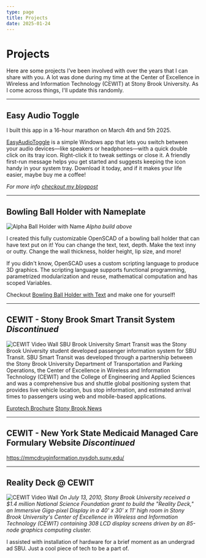 ```yaml
---
type: page
title: Projects
date: 2025-01-24
---
```


# Projects

Here are some projects I’ve been involved with over the years that I can share with you.
A lot was done during my time at the Center of Excellence in Wireless and Information Technology
(CEWIT) at Stony Brook University.
As I come across things, I'll update this randomly.


---

## Easy Audio Toggle

I built this app in a 16-hour marathon on March 4th and 5th 2025.

[EasyAudioToggle](applications/EasyAudioToggle.msi) is a simple Windows app that lets you switch between your audio devices—like speakers or headphones—with a quick double click on its tray icon. Right-click it to tweak settings or close it. A friendly first-run message helps you get started and suggests keeping the icon handy in your system tray. Download it today, and if it makes your life easier, maybe buy me a coffee!

_For more info [checkout my blogpost](matthewcordaro.com/posts/Building-Easy-Audio-Toggle)_

---

## Bowling Ball Holder with Nameplate
<Image
    src="/images/ball-holder-with-name.jpg"
    alt="Alpha Ball Holder with Name"
    width={1440}
    height={1084}
    priority
    className="next-image"
/>
_Alpha build above_

I created this fully customizable OpenSCAD of a bowling ball holder that can have text put on it! You can change the text, text, depth. Make the text inny or outty. Change the wall thickness, holder height, lip size, and more!

If you didn't know, OpenSCAD uses a custom scripting language to produce 3D graphics.  The scripting language supports functional programming, parametrized modularization and reuse, mathematical computation and has scoped Variables.

Checkout [Bowling Ball Holder with Text](https://github.com/matthewcordaro/Bowling-Ball-Holder) and make one for yourself!

---

## CEWIT - Stony Brook Smart Transit System _Discontinued_
<Image
    src="/images/CEWIT/Transit bus.jpg"
    alt="CEWIT Video Wall"
    width={1000}
    height={625}
    priority
    className="next-image"
/>
SBU Brook University Smart Transit was the Stony Brook University student developed passenger information system for SBU Transit. SBU Smart Transit was developed through a partnership between the Stony Brook University Department of Transportation and Parking Operations, the Center of Excellence in Wireless and Information Technology (CEWIT) and the College of Engineering and Applied Sciences and was a comprehensive bus and shuttle global positioning system that provides live vehicle location, bus stop information, and estimated arrival times to passengers using web and mobile-based applications.

[Eurotech Brochure](https://www.eurotech.com/DLA/Library/cs/Eurotech_tracking_system_buses_shuttles_StonyBrookUniversity_cs.pdf)
[Stony Brook News](https://news.stonybrook.edu/news/general/031212SBUTransit)

---

## CEWIT - New York State Medicaid Managed Care Formulary Website _Discontinued_
https://mmcdruginformation.nysdoh.suny.edu/

---

## Reality Deck @ CEWIT
<Image
    src="/images/CEWIT/DSCF0149-1600x1067.jpg"
    alt="CEWIT Video Wall"
    width={1600}
    height={1067}
    priority
    className="next-image"
/>
_On July 13, 2010, Stony Brook University received a $1.4 million National Science Foundation grant to build the "Reality Deck," an Immersive Giga-pixel Display in a 40' x 30' x 11' high room in Stony Brook University's Center of Excellence in Wireless and Information Technology (CEWIT) containing 308 LCD display screens driven by an 85-node graphics computing cluster._

I assisted with installation of hardware for a brief moment as an undergrad ad SBU.  Just a cool piece of tech to be a part of.
